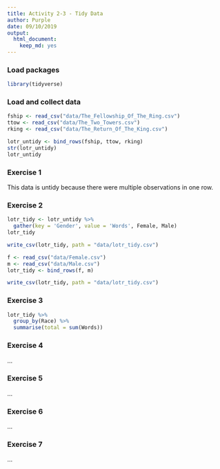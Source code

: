 ```yaml
---
title: Activity 2-3 - Tidy Data
author: Purple
date: 09/10/2019
output: 
  html_document: 
    keep_md: yes
---
```


### Load packages

```r
library(tidyverse)
```

### Load and collect data

```r
fship <- read_csv("data/The_Fellowship_Of_The_Ring.csv")
ttow <- read_csv("data/The_Two_Towers.csv")
rking <- read_csv("data/The_Return_Of_The_King.csv")
```

```r
lotr_untidy <- bind_rows(fship, ttow, rking)
str(lotr_untidy)
lotr_untidy
```

### Exercise 1

This data is untidy because there were multiple observations in one row.

### Exercise 2
```r
lotr_tidy <- lotr_untidy %>% 
  gather(key = 'Gender', value = 'Words', Female, Male)
lotr_tidy

write_csv(lotr_tidy, path = "data/lotr_tidy.csv")
```

```r
f <- read_csv("data/Female.csv")
m <- read_csv("data/Male.csv")
lotr_tidy <- bind_rows(f, m)

write_csv(lotr_tidy, path = "data/lotr_tidy.csv")
```

### Exercise 3

``` r
lotr_tidy %>%
  group_by(Race) %>%
  summarise(total = sum(Words))
```

### Exercise 4

...

### Exercise 5

...

### Exercise 6

...

### Exercise 7

...
